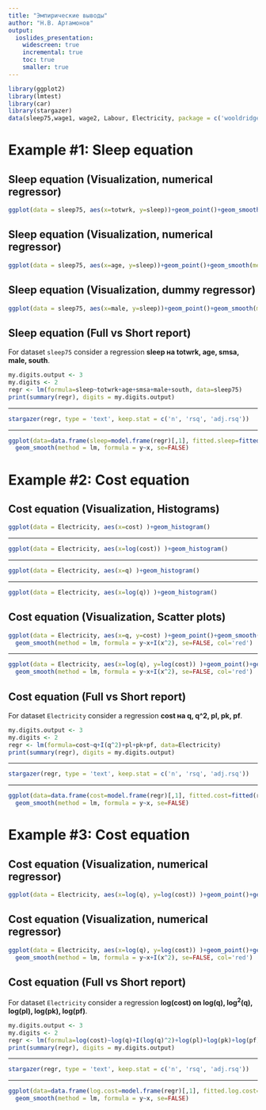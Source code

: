 ```yaml
---
title: "Эмпирические выводы"
author: "Н.В. Артамонов"
output: 
  ioslides_presentation:
    widescreen: true
    incremental: true
    toc: true
    smaller: true
---
```


```r
library(ggplot2)
library(lmtest)
library(car)
library(stargazer)
data(sleep75,wage1, wage2, Labour, Electricity, package = c('wooldridge', 'Ecdat') )
```

# Example #1: Sleep equation

## Sleep equation (Visualization, numerical regressor)

```r
ggplot(data = sleep75, aes(x=totwrk, y=sleep))+geom_point()+geom_smooth(method = lm, formula = y~x, se=FALSE)
```

## Sleep equation (Visualization, numerical regressor)

```r
ggplot(data = sleep75, aes(x=age, y=sleep))+geom_point()+geom_smooth(method = lm, formula = y~x, se=FALSE)
```

## Sleep equation (Visualization, dummy regressor)

```r
ggplot(data = sleep75, aes(x=male, y=sleep))+geom_point()+geom_smooth(method = lm, formula = y~x, se=FALSE)
```

## Sleep equation (Full vs Short report)

For dataset `sleep75` consider a regression **sleep на totwrk, age, smsa, male, south**.

```r
my.digits.output <- 3
my.digits <- 2
regr <- lm(formula=sleep~totwrk+age+smsa+male+south, data=sleep75)
print(summary(regr), digits = my.digits.output)
```

---

```r
stargazer(regr, type = 'text', keep.stat = c('n', 'rsq', 'adj.rsq'))
```

---

```r
ggplot(data=data.frame(sleep=model.frame(regr)[,1], fitted.sleep=fitted(regr)), aes(y=sleep, x=fitted.sleep))+geom_point()+
  geom_smooth(method = lm, formula = y~x, se=FALSE)
```

# Example #2: Cost equation

## Cost equation (Visualization, Histograms)

```r
ggplot(data = Electricity, aes(x=cost) )+geom_histogram()
```

---

```r
ggplot(data = Electricity, aes(x=log(cost)) )+geom_histogram()
```

---

```r
ggplot(data = Electricity, aes(x=q) )+geom_histogram()
```

---

```r
ggplot(data = Electricity, aes(x=log(q)) )+geom_histogram()
```

## Cost equation (Visualization, Scatter plots)

```r
ggplot(data = Electricity, aes(x=q, y=cost) )+geom_point()+geom_smooth(method = lm, formula = y~x, se=FALSE)+
  geom_smooth(method = lm, formula = y~x+I(x^2), se=FALSE, col='red')
```

---

```r
ggplot(data = Electricity, aes(x=log(q), y=log(cost)) )+geom_point()+geom_smooth(method = lm, formula = y~x, se=FALSE)+
  geom_smooth(method = lm, formula = y~x+I(x^2), se=FALSE, col='red')
```

## Cost equation (Full vs Short report)

For dataset `Electricity` consider a regression **cost на q, q^2, pl, pk, pf**.

```r
my.digits.output <- 3
my.digits <- 2
regr <- lm(formula=cost~q+I(q^2)+pl+pk+pf, data=Electricity)
print(summary(regr), digits = my.digits.output)
```

---

```r
stargazer(regr, type = 'text', keep.stat = c('n', 'rsq', 'adj.rsq'))
```

---

```r
ggplot(data=data.frame(cost=model.frame(regr)[,1], fitted.cost=fitted(regr)), aes(y=cost, x=fitted.cost))+geom_point()+
  geom_smooth(method = lm, formula = y~x, se=FALSE)
```

# Example #3: Cost equation

## Cost equation (Visualization, numerical regressor)

```r
ggplot(data = Electricity, aes(x=log(q), y=log(cost)) )+geom_point()+geom_smooth(method = lm, formula = y~x, se=FALSE)
```

## Cost equation (Visualization, numerical regressor)

```r
ggplot(data = Electricity, aes(x=log(q), y=log(cost)) )+geom_point()+geom_smooth(method = lm, formula = y~x, se=FALSE)+
  geom_smooth(method = lm, formula = y~x+I(x^2), se=FALSE, col='red')
```

## Cost equation (Full vs Short report)

For dataset `Electricity` consider a regression **log(cost) on log(q), log^2^(q), log(pl), log(pk), log(pf)**.

```r
my.digits.output <- 3
my.digits <- 2
regr <- lm(formula=log(cost)~log(q)+I(log(q)^2)+log(pl)+log(pk)+log(pf), data=Electricity)
print(summary(regr), digits = my.digits.output)
```

---

```r
stargazer(regr, type = 'text', keep.stat = c('n', 'rsq', 'adj.rsq'))
```

---

```r
ggplot(data=data.frame(log.cost=model.frame(regr)[,1], fitted.log.cost=fitted(regr)), aes(y=log.cost, x=fitted.log.cost))+geom_point()+
  geom_smooth(method = lm, formula = y~x, se=FALSE)
```
